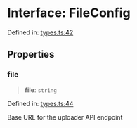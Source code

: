 # Interface: FileConfig

Defined in: [types.ts:42](https://github.com/kontext21/k21-node/blob/e2b37dbc35961e3180faf88c067d979b8be74bd2/k21/types.ts#L42)

## Properties

### file

> **file**: `string`

Defined in: [types.ts:44](https://github.com/kontext21/k21-node/blob/e2b37dbc35961e3180faf88c067d979b8be74bd2/k21/types.ts#L44)

Base URL for the uploader API endpoint
